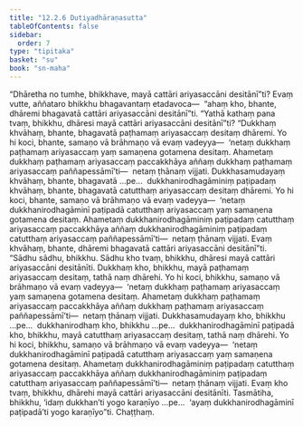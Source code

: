 ```yaml
---
title: "12.2.6 Dutiyadhāraṇasutta"
tableOfContents: false
sidebar:
  order: 7
type: "tipitaka"
basket: "su"
book: "sn-maha"
---
```



<DynamicBreadcrumb />

<Division number="1086" book="sn-maha" bookNo="14" page="375">

<Paragraph number="2244" book="sn-maha">
“Dhāretha no tumhe, bhikkhave, mayā cattāri ariyasaccāni desitānī”ti? Evaṃ vutte, aññataro bhikkhu bhagavantaṃ etadavoca—  “ahaṃ kho, bhante, dhāremi bhagavatā cattāri ariyasaccāni desitānī”ti.
</Paragraph>

<Paragraph number="2245" book="sn-maha">
“Yathā kathaṃ pana tvaṃ, bhikkhu, dhāresi mayā cattāri ariyasaccāni desitānī”ti? “Dukkhaṃ khvāhaṃ, bhante, bhagavatā paṭhamaṃ ariyasaccaṃ desitaṃ dhāremi. Yo hi koci, bhante, samaṇo vā brāhmaṇo vā evaṃ vadeyya—  ‘netaṃ dukkhaṃ paṭhamaṃ ariyasaccaṃ yaṃ samaṇena gotamena desitaṃ. Ahametaṃ dukkhaṃ paṭhamaṃ ariyasaccaṃ paccakkhāya aññaṃ dukkhaṃ paṭhamaṃ ariyasaccaṃ paññapessāmī’ti—  netaṃ ṭhānaṃ vijjati. Dukkhasamudayaṃ khvāhaṃ, bhante, bhagavatā …pe…  dukkhanirodhagāminiṃ paṭipadaṃ khvāhaṃ, bhante, bhagavatā catutthaṃ ariyasaccaṃ desitaṃ dhāremi. Yo hi koci, bhante, samaṇo vā brāhmaṇo vā evaṃ vadeyya—  ‘netaṃ dukkhanirodhagāminī paṭipadā catutthaṃ ariyasaccaṃ yaṃ samaṇena gotamena desitaṃ. Ahametaṃ dukkhanirodhagāminiṃ paṭipadaṃ catutthaṃ ariyasaccaṃ paccakkhāya aññaṃ dukkhanirodhagāminiṃ paṭipadaṃ catutthaṃ ariyasaccaṃ paññapessāmī’ti—  netaṃ ṭhānaṃ vijjati. Evaṃ khvāhaṃ, bhante, dhāremi bhagavatā cattāri ariyasaccāni desitānī”ti.
</Paragraph>

<Paragraph number="2246" book="sn-maha">
“Sādhu sādhu, bhikkhu. Sādhu kho tvaṃ, bhikkhu, dhāresi mayā cattāri ariyasaccāni desitānīti. Dukkhaṃ kho, bhikkhu, mayā paṭhamaṃ ariyasaccaṃ desitaṃ, tathā naṃ dhārehi. Yo hi koci, bhikkhu, samaṇo vā brāhmaṇo vā evaṃ vadeyya—  ‘netaṃ dukkhaṃ paṭhamaṃ ariyasaccaṃ yaṃ samaṇena gotamena desitaṃ. Ahametaṃ dukkhaṃ paṭhamaṃ ariyasaccaṃ paccakkhāya aññaṃ dukkhaṃ paṭhamaṃ ariyasaccaṃ paññapessāmī’ti—  netaṃ ṭhānaṃ vijjati. Dukkhasamudayaṃ kho, bhikkhu …pe…  dukkhanirodhaṃ kho, bhikkhu …pe…  dukkhanirodhagāminī paṭipadā kho, bhikkhu, mayā catutthaṃ ariyasaccaṃ desitaṃ, tathā naṃ dhārehi. Yo hi koci, bhikkhu, samaṇo vā brāhmaṇo vā evaṃ vadeyya—  ‘netaṃ dukkhanirodhagāminī paṭipadā catutthaṃ ariyasaccaṃ yaṃ samaṇena gotamena desitaṃ. Ahametaṃ dukkhanirodhagāminiṃ paṭipadaṃ catutthaṃ ariyasaccaṃ paccakkhāya aññaṃ dukkhanirodhagāminiṃ paṭipadaṃ catutthaṃ ariyasaccaṃ paññapessāmī’ti—  netaṃ ṭhānaṃ vijjati. Evaṃ kho tvaṃ, bhikkhu, dhārehi mayā cattāri ariyasaccāni desitānīti.
</Paragraph>

<Paragraph number="2247" book="sn-maha">
Tasmātiha, bhikkhu, ‘idaṃ dukkhan’ti yogo karaṇīyo …pe…  ‘ayaṃ dukkhanirodhagāminī paṭipadā’ti yogo karaṇīyo”ti.

</Paragraph>
</Division>

<Paragraph number="2248" type="center" book="sn-maha">
Chaṭṭhaṃ.
</Paragraph>
